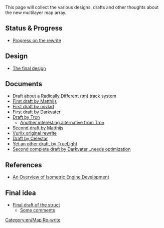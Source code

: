 This page will collect the various designs, drafts and other thoughts about the new multilayer map array.

==Status & Progress==
*[[Main/en/MapRewriteProgress|Progress on the rewrite]]

==Design==
*[[Main/en/MapRewriteDesign|The final design]]

==Documents==
*[[Main/en/MapRewriteMatthijsTracks|Draft about a Radically Different (tm) track system]]
*[[Main/en/MapRewriteMatthijsFirst|First draft by Matthijs]]
*[[Main/en/Miscellaneous suggestions/MapRewriteMivladFirst|First draft by mivlad]]
*[[Main/en/MapRewriteDarkvaterFirst|First draft by Darkvater]]
*[[Main/en/MapRewriteTron|Draft by Tron]]
**[[Main/en/MapRewriteTron2| Another interesting alternative from Tron]]
*[[Main/en/MapRewriteMatthijsSecond|Second draft by Matthijs]]
*[[Main/en/MapRewriteVurlix|Vurlix original rewrite]]
*[[Main/en/Miscellaneous suggestions/MapRewriteCelestar|Draft by Celestar]]
*[[Main/en/MapRewriteTruelight|Yet an other draft, by TrueLight]]
*[[Main/en/MapReWriteDarkvater|Second complete draft by Darkvater...needs optimization]]

==References==
*[http://trac.bookofhook.com/bookofhook/trac.cgi/wiki/OverviewOfIsometricEngineDevelopment An Overview of Isometric Engine Development]

==Final idea==
*[[Main/en/MapReWriteFinal|Final draft of the struct]]
**[[Main/en/Miscellaneous suggestions/MapReWriteComments|Some comments]]


[[Category:en/Map Re-write]]